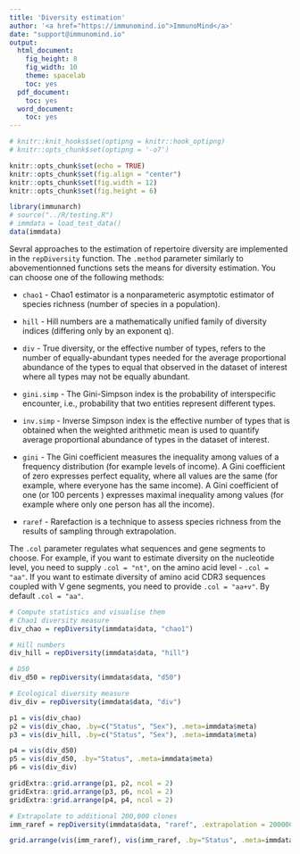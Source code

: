 ```yaml
---
title: 'Diversity estimation'
author: '<a href="https://immunomind.io">ImmunoMind</a>'
date: "support@immunomind.io"
output:
  html_document:
    fig_height: 8
    fig_width: 10
    theme: spacelab
    toc: yes
  pdf_document:
    toc: yes
  word_document:
    toc: yes
---
```



<!--
%\VignetteEngine{knitr::rmarkdown}
%\VignetteIndexEntry{Diversity estimation}
%\VignettePackage{immunarch}
-->



```r
# knitr::knit_hooks$set(optipng = knitr::hook_optipng)
# knitr::opts_chunk$set(optipng = '-o7')

knitr::opts_chunk$set(echo = TRUE)
knitr::opts_chunk$set(fig.align = "center")
knitr::opts_chunk$set(fig.width = 12)
knitr::opts_chunk$set(fig.height = 6)

library(immunarch)
# source("../R/testing.R")
# immdata = load_test_data()
data(immdata)
```

Sevral approaches to the estimation of repertoire diversity are implemented in the `repDiversity` function. The `.method` parameter similarly to abovementionned functions sets the means for diversity estimation. You can choose one of the following methods:

- `chao1` - Chao1 estimator is a nonparameteric asymptotic estimator of species richness (number of species in a population).

- `hill` - Hill numbers are a mathematically unified family of diversity indices (differing only by an exponent q).

- `div` - True diversity, or the effective number of types, refers to the number of equally-abundant types needed for the average proportional abundance of the types to equal that observed in the dataset of interest where all types may not be equally abundant.

- `gini.simp` - The Gini-Simpson index is the probability of interspecific encounter, i.e., probability that two entities represent different types.

- `inv.simp` - Inverse Simpson index is the effective number of types that is obtained when the weighted arithmetic mean is used to quantify average proportional abundance of types in the dataset of interest.

- `gini` - The Gini coefficient measures the inequality among values of a frequency distribution (for example levels of income). A Gini coefficient of zero expresses perfect equality, where all values are the same (for example, where everyone has the same income). A Gini coefficient of one (or 100 percents ) expresses maximal inequality among values (for example where only one person has all the income).

- `raref` - Rarefaction is a technique to assess species richness from the results of sampling through extrapolation.

The `.col` parameter regulates what sequences and gene segments to choose. For example, if you want to estimate diversity on the nucleotide level, you need to supply `.col = "nt"`, on the amino acid level - `.col = "aa"`. If you want to estimate diversity of amino acid CDR3 sequences coupled with V gene segments, you need to provide `.col = "aa+v"`. By default `.col = "aa"`.

```r
# Compute statistics and visualise them
# Chao1 diversity measure
div_chao = repDiversity(immdata$data, "chao1")

# Hill numbers
div_hill = repDiversity(immdata$data, "hill")

# D50
div_d50 = repDiversity(immdata$data, "d50")

# Ecological diversity measure
div_div = repDiversity(immdata$data, "div")

p1 = vis(div_chao)
p2 = vis(div_chao, .by=c("Status", "Sex"), .meta=immdata$meta)
p3 = vis(div_hill, .by=c("Status", "Sex"), .meta=immdata$meta)

p4 = vis(div_d50)
p5 = vis(div_d50, .by="Status", .meta=immdata$meta)
p6 = vis(div_div)

gridExtra::grid.arrange(p1, p2, ncol = 2)
gridExtra::grid.arrange(p3, p6, ncol = 2)
gridExtra::grid.arrange(p4, p4, ncol = 2)
```

```r
# Extrapolate to additional 200,000 clones
imm_raref = repDiversity(immdata$data, "raref", .extrapolation = 200000, .verbose = F)

grid.arrange(vis(imm_raref), vis(imm_raref, .by="Status", .meta=immdata$meta), ncol=2)
```
